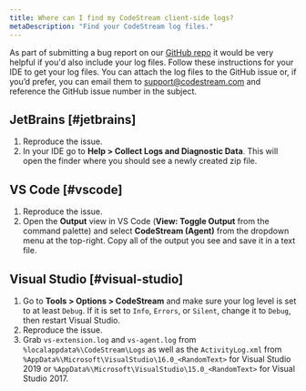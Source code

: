 ```yaml
---
title: Where can I find my CodeStream client-side logs?
metaDescription: "Find your CodeStream log files."
---
```


As part of submitting a bug report on our [GitHub repo](https://github.com/TeamCodeStream/CodeStream/issues) it would be very helpful if you'd also include your log files. Follow these instructions for your IDE to get your log files. You can attach the log files to the GitHub issue or, if you’d prefer, you can email them to [support@codestream.com](mailto:support@codestream.com) and reference the GitHub issue number in the subject.

## JetBrains [#jetbrains]

1. Reproduce the issue.
2. In your IDE go to **Help > Collect Logs and Diagnostic Data**. This will open the finder where you should see a newly created zip file.

## VS Code [#vscode]

1. Reproduce the issue.
2. Open the **Output** view in VS Code (**View: Toggle Output** from the command palette) and select **CodeStream (Agent)** from the dropdown menu at the top-right.
   Copy all of the output you see and save it in a text file.

## Visual Studio [#visual-studio]

1. Go to **Tools > Options > CodeStream** and make sure your log level is set to at least `Debug`. If it is set to `Info`, `Errors`, or `Silent`, change it to `Debug`, then restart Visual Studio.
2. Reproduce the issue.
3. Grab `vs-extension.log` and `vs-agent.log` from `%localappdata%\CodeStream\Logs` as well as the `ActivityLog.xml` from `%AppData%\Microsoft\VisualStudio\16.0_<RandomText>` for Visual Studio 2019 or `%AppData%\Microsoft\VisualStudio\15.0_<RandomText>` for Visual Studio 2017.
